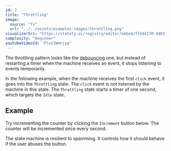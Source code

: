 ```yaml
---
id: 2
title: "Throttling"
image:
  source: "fs"
  url: "../../assets/examples-images/throttling.png"
visualizerSrc: "https://stately.ai/registry/editor/embed/ffb84170-4403-4304-889d-3eefadc0465b?mode=design&machineId=610df47a-3ecd-4f55-9dea-6f97edf05ea0"
complexity: "beginner"
youtubeVideoId: "PlxxIWmnjyg"
---
```



The throttling pattern looks like the [debouncing](/debouncing/) one,
but instead of restarting a timer when the machine receives an event,
it stops listening to events temporarily.

In the following example, when the machine receives the first `click` event,
it goes into the `Throttling` state. The `click` event is not listened by the machine in this state.
The `Throttling` state starts a timer of one second, which targets the `Idle` state.

## Example

Try incrementing the counter by clicking the `Increment` button below.
The counter will be incremented once every second.

The state machine is resilient to spamming. It controls how it should behave if the user abuses the button.

<DemoEntrypoint client:load />
